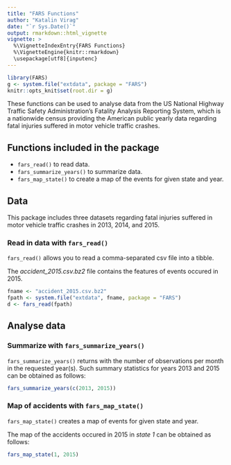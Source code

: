 ```yaml
---
title: "FARS Functions"
author: "Katalin Virag"
date: "`r Sys.Date()`"
output: rmarkdown::html_vignette
vignette: >
  %\VignetteIndexEntry{FARS Functions}
  %\VignetteEngine{knitr::rmarkdown}
  \usepackage[utf8]{inputenc}
---
```


```r
library(FARS)
g <- system.file("extdata", package = "FARS")
knitr::opts_knit$set(root.dir = g)
```

These functions can be used to analyse data from the US National Highway Traffic Safety Administration's Fatality Analysis Reporting System, which is a nationwide census providing the American public yearly data regarding fatal injuries suffered in motor vehicle traffic crashes.

## Functions included in the package

* `fars_read()` to read data.
* `fars_summarize_years()` to summarize data.
* `fars_map_state()` to create a map of the events for given state and year.

## Data

This package includes three datasets regarding fatal injuries suffered in motor vehicle traffic crashes in 2013, 2014, and 2015.

### Read in data with `fars_read()`

`fars_read()` allows you to read a comma-separated csv file into a tibble.

The *accident_2015.csv.bz2* file contains the features of events occured in 2015. 

```r
fname <- "accident_2015.csv.bz2"
fpath <- system.file("extdata", fname, package = "FARS")
d <- fars_read(fpath)
```

## Analyse data

### Summarize with `fars_summarize_years()`

`fars_summarize_years()` returns with the number of observations per month in the requested year(s).
Such summary statistics for years 2013 and 2015 can be obtained as follows:

```r
fars_summarize_years(c(2013, 2015))
```

### Map of accidents with `fars_map_state()`

`fars_map_state()` creates a map of events for given state and year.

The map of the accidents occured in 2015 in *state 1* can be obtained as follows:

```r
fars_map_state(1, 2015)
```

